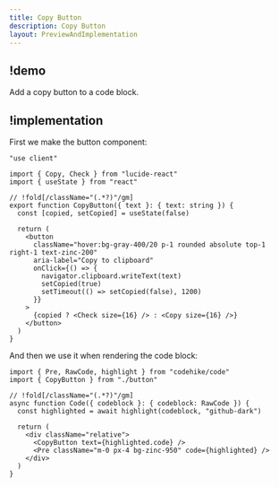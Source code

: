 ```yaml
---
title: Copy Button
description: Copy Button
layout: PreviewAndImplementation
---
```


## !demo

Add a copy button to a code block.

<Demo name="copy-button" />

## !implementation

First we make the button component:

```tsx button.tsx -c
"use client"

import { Copy, Check } from "lucide-react"
import { useState } from "react"

// !fold[/className="(.*?)"/gm]
export function CopyButton({ text }: { text: string }) {
  const [copied, setCopied] = useState(false)

  return (
    <button
      className="hover:bg-gray-400/20 p-1 rounded absolute top-1 right-1 text-zinc-200"
      aria-label="Copy to clipboard"
      onClick={() => {
        navigator.clipboard.writeText(text)
        setCopied(true)
        setTimeout(() => setCopied(false), 1200)
      }}
    >
      {copied ? <Check size={16} /> : <Copy size={16} />}
    </button>
  )
}
```

And then we use it when rendering the code block:

```tsx code.tsx -c
import { Pre, RawCode, highlight } from "codehike/code"
import { CopyButton } from "./button"

// !fold[/className="(.*?)"/gm]
async function Code({ codeblock }: { codeblock: RawCode }) {
  const highlighted = await highlight(codeblock, "github-dark")

  return (
    <div className="relative">
      <CopyButton text={highlighted.code} />
      <Pre className="m-0 px-4 bg-zinc-950" code={highlighted} />
    </div>
  )
}
```
